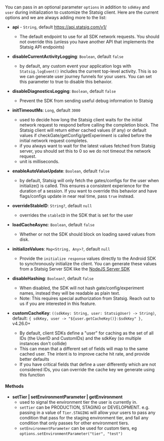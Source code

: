 You can pass in an optional parameter `options` in addition to `sdkKey` and `user` during initialization to customize the Statsig client. Here are the current options and we are always adding more to the list:


- **api** - `String`, default https://api.statsig.com/v1/
  - The default endpoint to use for all SDK network requests. You should not override this (unless you have another API that implements the Statsig API endpoints)

- **disableCurrentActivityLogging**: `Boolean`, default `false`
  - by default, any custom event your application logs with `Statsig.logEvent()` includes the current top-level activity. This is so we can generate user journey funnels for your users. You can set this parameter to true to disable this behavior.

- **disableDiagnosticsLogging**: `Boolean`, default `false`
  - Prevent the SDK from sending useful debug information to Statsig

- **initTimeoutMs**: `Long`, default `3000`
  - used to decide how long the Statsig client waits for the initial network request to respond before calling the completion block. The Statsig client will return either cached values (if any) or default values if checkGate/getConfig/getExperiment is called before the initial network request completes.
  - if you always want to wait for the latest values fetched from Statsig server, you should set this to 0 so we do not timeout the network request.
  - unit is milliseconds.

- **enableAutoValueUpdate**: `Boolean`, default `false`
  - by default, Statsig will only fetch the gates/configs for the user when initialize() is called. This ensures a consistent experience for the duration of a session. If you want to override this behavior and have flags/configs update in near real time, pass `true` instead.

- **overrideStableID**: `String?`, default `null`
  - overrides the `stableID` in the SDK that is set for the user

- **loadCacheAsync**: `Boolean`, default `false`
  - Whether or not the SDK should block on loading saved values from disk.

- **initializeValues**: `Map<String, Any>?`, default `null`
  - Provide the `initialize response` values directly to the Android SDK to synchronously initialize the client. You can generate these values from a Statsig Server SDK like the [NodeJS Server SDK](/server/nodejsServerSDK#bootstrap)

- **disableHashing**: `Boolean?`, default `false`
  - When disabled, the SDK will not hash gate/config/experiment names, instead they will be readable as plain text.
  - Note: This requires special authorization from Statsig. Reach out to us if you are interested in this feature.

- **customCacheKey**: `((sdkKey: String, user: StatsigUser) -> String)`, default: `{ sdkKey, user -> "${user.getCacheKey()}:$sdkKey" },` v4.26.0+
  - By default, client SDKs define a "user" for caching as the set of all IDs (the UserID and CustomIDs) and the sdkKey (so multiple instances don't collide)
  - This can mean that a different set of fields will map to the same cached user.  The intent is to improve cache hit rate, and provide better defaults
  - If you have critical fields that define a user differently which are not considered IDs, you can override the cache key we generate using this function


#### Methods

- **setTier | setEnvironmentParameter | getEnvironment**
   - used to signal the environment tier the user is currently in. 
   - `setTier` can be PRODUCTION, STAGING or DEVELOPMENT. e.g. passing in a value of `Tier.STAGING` will allow your users to pass any condition that pass for the staging environment tier, and fail any condition that only passes for other environment tiers.
   - `setEnvironmentParameter` can be used for custom tiers, eg `options.setEnvironmentParameter("tier", "test")`


